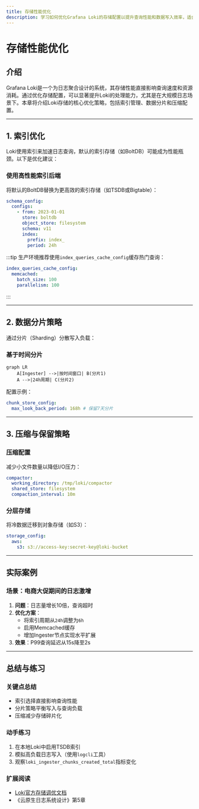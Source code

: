 ```yaml
---
title: 存储性能优化
description: 学习如何优化Grafana Loki的存储配置以提升查询性能和数据写入效率，适合初学者的实践指南。
---
```


# 存储性能优化

## 介绍

Grafana Loki是一个为日志聚合设计的系统，其存储性能直接影响查询速度和资源消耗。通过优化存储配置，可以显著提升Loki的处理能力，尤其是在大规模日志场景下。本章将介绍Loki存储的核心优化策略，包括索引管理、数据分片和压缩配置。

---

## 1. 索引优化

Loki使用索引来加速日志查询，默认的索引存储（如BoltDB）可能成为性能瓶颈。以下是优化建议：

### 使用高性能索引后端
将默认的BoltDB替换为更高效的索引存储（如TSDB或Bigtable）：
```yaml
schema_config:
  configs:
    - from: 2023-01-01
      store: boltdb
      object_store: filesystem
      schema: v11
      index:
        prefix: index_
        period: 24h
```

:::tip
生产环境推荐使用`index_queries_cache_config`缓存热门查询：
```yaml
index_queries_cache_config:
  memcached:
    batch_size: 100
    parallelism: 100
```
:::

---

## 2. 数据分片策略

通过分片（Sharding）分散写入负载：

### 基于时间分片
```mermaid
graph LR
    A[Ingester] -->|按时间窗口| B(分片1)
    A -->|24h周期| C(分片2)
```

配置示例：
```yaml
chunk_store_config:
  max_look_back_period: 168h # 保留7天分片
```

---

## 3. 压缩与保留策略

### 压缩配置
减少小文件数量以降低I/O压力：
```yaml
compactor:
  working_directory: /tmp/loki/compactor
  shared_store: filesystem
  compaction_interval: 10m
```

### 分层存储
将冷数据迁移到对象存储（如S3）：
```yaml
storage_config:
  aws:
    s3: s3://access-key:secret-key@loki-bucket
```

---

## 实际案例

### 场景：电商大促期间的日志激增
1. **问题**：日志量增长10倍，查询超时
2. **优化方案**：
   - 将索引周期从`24h`调整为`6h`
   - 启用Memcached缓存
   - 增加Ingester节点实现水平扩展
3. **效果**：P99查询延迟从15s降至2s

---

## 总结与练习

### 关键点总结
- 索引选择直接影响查询性能
- 分片策略平衡写入与查询负载
- 压缩减少存储碎片化

### 动手练习
1. 在本地Loki中启用TSDB索引
2. 模拟高负载日志写入（使用`logcli`工具）
3. 观察`loki_ingester_chunks_created_total`指标变化

### 扩展阅读
- [Loki官方存储调优文档](https://grafana.com/docs/loki/latest/operations/storage/)
- 《云原生日志系统设计》第5章